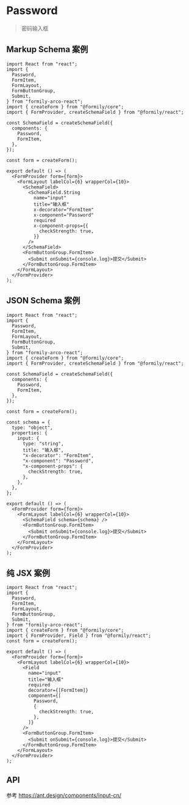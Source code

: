 # Password

> 密码输入框

## Markup Schema 案例

```tsx
import React from "react";
import {
  Password,
  FormItem,
  FormLayout,
  FormButtonGroup,
  Submit,
} from "formily-arco-react";
import { createForm } from "@formily/core";
import { FormProvider, createSchemaField } from "@formily/react";

const SchemaField = createSchemaField({
  components: {
    Password,
    FormItem,
  },
});

const form = createForm();

export default () => (
  <FormProvider form={form}>
    <FormLayout labelCol={6} wrapperCol={10}>
      <SchemaField>
        <SchemaField.String
          name="input"
          title="输入框"
          x-decorator="FormItem"
          x-component="Password"
          required
          x-component-props={{
            checkStrength: true,
          }}
        />
      </SchemaField>
      <FormButtonGroup.FormItem>
        <Submit onSubmit={console.log}>提交</Submit>
      </FormButtonGroup.FormItem>
    </FormLayout>
  </FormProvider>
);
```

## JSON Schema 案例

```tsx
import React from "react";
import {
  Password,
  FormItem,
  FormLayout,
  FormButtonGroup,
  Submit,
} from "formily-arco-react";
import { createForm } from "@formily/core";
import { FormProvider, createSchemaField } from "@formily/react";

const SchemaField = createSchemaField({
  components: {
    Password,
    FormItem,
  },
});

const form = createForm();

const schema = {
  type: "object",
  properties: {
    input: {
      type: "string",
      title: "输入框",
      "x-decorator": "FormItem",
      "x-component": "Password",
      "x-component-props": {
        checkStrength: true,
      },
    },
  },
};

export default () => (
  <FormProvider form={form}>
    <FormLayout labelCol={6} wrapperCol={10}>
      <SchemaField schema={schema} />
      <FormButtonGroup.FormItem>
        <Submit onSubmit={console.log}>提交</Submit>
      </FormButtonGroup.FormItem>
    </FormLayout>
  </FormProvider>
);
```

## 纯 JSX 案例

```tsx
import React from "react";
import {
  Password,
  FormItem,
  FormLayout,
  FormButtonGroup,
  Submit,
} from "formily-arco-react";
import { createForm } from "@formily/core";
import { FormProvider, Field } from "@formily/react";
const form = createForm();

export default () => (
  <FormProvider form={form}>
    <FormLayout labelCol={6} wrapperCol={10}>
      <Field
        name="input"
        title="输入框"
        required
        decorator={[FormItem]}
        component={[
          Password,
          {
            checkStrength: true,
          },
        ]}
      />
      <FormButtonGroup.FormItem>
        <Submit onSubmit={console.log}>提交</Submit>
      </FormButtonGroup.FormItem>
    </FormLayout>
  </FormProvider>
);
```

## API

参考 https://ant.design/components/input-cn/
